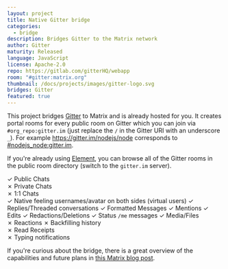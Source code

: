 ```yaml
---
layout: project
title: Native Gitter bridge
categories:
  - bridge
description: Bridges Gitter to the Matrix network
author: Gitter
maturity: Released
language: JavaScript
license: Apache-2.0
repo: https://gitlab.com/gitterHQ/webapp
room: "#gitter:matrix.org"
thumbnail: /docs/projects/images/gitter-logo.svg
bridges: Gitter
featured: true
---
```


This project bridges [Gitter](https://gitter.im) to Matrix and is already hosted for you. It creates portal rooms for every public room on Gitter which you can join via `#org_repo:gitter.im` (just replace the `/` in the Gitter URI with an underscore `_`). For example https://gitter.im/nodejs/node corresponds to [#nodejs_node:gitter.im](https://matrix.to/#/#nodejs_node:gitter.im).

If you're already using [Element](https://element.io), you can browse all of the Gitter rooms in the public room directory (switch to the `gitter.im` server).

✓ Public Chats  
✗ Private Chats  
✗ 1:1 Chats  
✓ Native feeling usernames/avatar on both sides (virtual users)
✓ Replies/Threaded conversations
✓ Formatted Messages
✓ Mentions
✓ Edits
✓ Redactions/Deletions
✓ Status `/me` messages
✓ Media/Files  
✗ Reactions
✗ Backfilling history  
✗ Read Receipts  
✗ Typing notifications

If you're curious about the bridge, there is a great overview of the capabilities and future plans in [this Matrix blog post](https://matrix.org/blog/2020/12/07/gitter-now-speaks-matrix).
